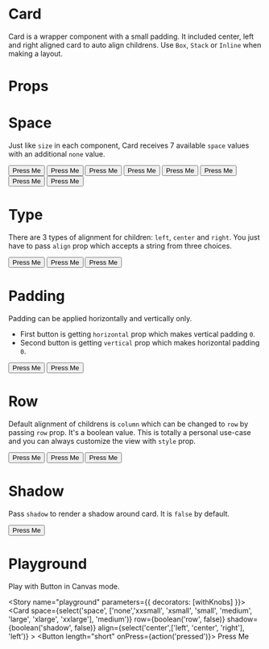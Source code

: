 
<Meta title="Design System|Card" component={Card} />

# Card
Card is a wrapper component with a small padding. It included center, left and right aligned card to auto align childrens. Use `Box`, `Stack` or `Inline` when making a layout.

# Props

<Props of={Card} />

# Space

Just like `size` in each component, Card receives 7 available `space` values with an additional `none` value.

<Preview>
  <Story name="space">
    <Stack>
      <Card space="none">
        <Button onPress={action('pressed')}>
          Press Me
        </Button>
      </Card>
      <Card space="xxsmall">
        <Button onPress={action('pressed')}>
          Press Me
        </Button>
      </Card>
      <Card space="xsmall">
        <Button onPress={action('pressed')}>
          Press Me
        </Button>
      </Card>
      <Card space="small">
        <Button onPress={action('pressed')}>
          Press Me
        </Button>
      </Card>
      <Card space="medium">
        <Button onPress={action('pressed')}>
          Press Me
        </Button>
      </Card>
      <Card space="large">
        <Button onPress={action('pressed')}>
          Press Me
        </Button>
      </Card>
      <Card space="xlarge">
        <Button onPress={action('pressed')}>
          Press Me
        </Button>
      </Card>
      <Card space="xxlarge">
        <Button onPress={action('pressed')}>
          Press Me
        </Button>
      </Card>
    </Stack>
  </Story>
</Preview>


# Type

There are 3 types of alignment for children: `left`, `center` and `right`. You just have to pass `align` prop which accepts a string from three choices.

<Preview>
  <Story name="type">
    <Stack>
      <Card align="left">
        <Button length="short" onPress={action('pressed')}>
          Press Me
        </Button>
      </Card>
      <Card align="center">
        <Button length="short" onPress={action('pressed')}>
          Press Me
        </Button>
      </Card>
      <Card align="right">
        <Button length="short" onPress={action('pressed')}>
          Press Me
        </Button>
      </Card>
    </Stack>
  </Story>
</Preview>

# Padding

Padding can be applied horizontally and vertically only.
* First button is getting `horizontal` prop which makes vertical padding `0`.
* Second button is getting `vertical` prop which makes horizontal padding `0`.

<Preview>
  <Story name="padding">
    <Stack>
        <Card horizontal>
          <Button onPress={action('pressed')}>
            Press Me
          </Button>
        </Card>
        <Card vertical>
          <Button onPress={action('pressed')}>
            Press Me
          </Button>
        </Card>
      </Stack>
  </Story>
</Preview>

# Row
Default alignment of childrens is `column` which can be changed to `row` by passing `row` prop. It's a boolean value. This is totally a personal use-case and you can always customize the view with `style` prop.

<Preview>
  <Story name="row">
    <Stack>
      <Card row>
        <Button length="short" onPress={action('pressed')}>
          Press Me
        </Button>
        <Button length="short" onPress={action('pressed')}>
          Press Me
        </Button>
        <Button length="short" onPress={action('pressed')}>
          Press Me
        </Button>
      </Card>
    </Stack>
  </Story>
</Preview>

# Shadow
Pass `shadow` to render a shadow around card. It is `false` by default.

<Preview>
  <Story name="shadow">
    <Card row shadow={true}>
      <Button length="short" onPress={action('pressed')}>
        Press Me
      </Button>
    </Card>
  </Story>
</Preview>

# Playground

Play with Button in Canvas mode.

<Story name="playground" parameters={{ decorators: [withKnobs] }}>
    <Card
      space={select('space', ['none','xxsmall', 'xsmall', 'small', 'medium', 'large', 'xlarge', 'xxlarge'], 'medium')}
      row={boolean('row', false)}
      shadow={boolean('shadow', false)}
      align={select('center',['left', 'center', 'right'], 'left')}
    >
    <Button
      length="short"
      onPress={action('pressed')}>
      Press Me
    </Button>
    </Card>
</Story>